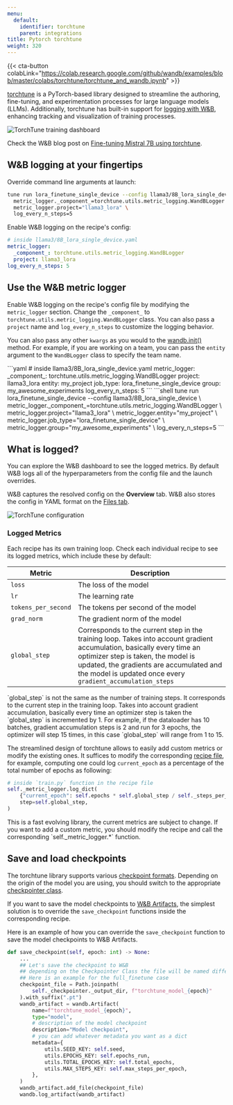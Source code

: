 ```yaml
---
menu:
  default:
    identifier: torchtune
    parent: integrations
title: Pytorch torchtune
weight: 320
---
```

{{< cta-button colabLink="https://colab.research.google.com/github/wandb/examples/blob/master/colabs/torchtune/torchtune_and_wandb.ipynb" >}}

[torchtune](https://pytorch.org/torchtune/stable/index.html) is a PyTorch-based library designed to streamline the authoring, fine-tuning, and experimentation processes for large language models (LLMs). Additionally, torchtune has built-in support for [logging with W&B](https://pytorch.org/torchtune/stable/deep_dives/wandb_logging.html), enhancing tracking and visualization of training processes.

<Frame>
    <img src="/images/integrations/torchtune_dashboard.png" alt="TorchTune training dashboard"  />
</Frame>

Check the W&B blog post on [Fine-tuning Mistral 7B using torchtune](https://wandb.ai/capecape/torchtune-mistral/reports/torchtune-The-new-PyTorch-LLM-fine-tuning-library---Vmlldzo3NTUwNjM0).

## W&B logging at your fingertips

<Tabs>
<Tab title="Command line">
Override command line arguments at launch:

```bash
tune run lora_finetune_single_device --config llama3/8B_lora_single_device \
  metric_logger._component_=torchtune.utils.metric_logging.WandBLogger \
  metric_logger.project="llama3_lora" \
  log_every_n_steps=5
```
</Tab>
<Tab title="Recipe">
Enable W&B logging on the recipe's config:

```yaml
# inside llama3/8B_lora_single_device.yaml
metric_logger:
  _component_: torchtune.utils.metric_logging.WandBLogger
  project: llama3_lora
log_every_n_steps: 5
```
</Tab>
</Tabs>

## Use the W&B metric logger

Enable W&B logging on the recipe's config file by modifying the `metric_logger` section. Change the `_component_` to `torchtune.utils.metric_logging.WandBLogger` class. You can also pass a `project` name and `log_every_n_steps` to customize the logging behavior.

You can also pass any other `kwargs` as you would to the [wandb.init()](/ref/python/sdk/functions/init) method. For example, if you are working on a team, you can pass the `entity` argument to the `WandBLogger` class to specify the team name.

<Tabs>
<Tab title="Recipe">
```yaml
# inside llama3/8B_lora_single_device.yaml
metric_logger:
  _component_: torchtune.utils.metric_logging.WandBLogger
  project: llama3_lora
  entity: my_project
  job_type: lora_finetune_single_device
  group: my_awesome_experiments
log_every_n_steps: 5
```
</Tab>
<Tab title="Command Line">
```shell
tune run lora_finetune_single_device --config llama3/8B_lora_single_device \
  metric_logger._component_=torchtune.utils.metric_logging.WandBLogger \
  metric_logger.project="llama3_lora" \
  metric_logger.entity="my_project" \
  metric_logger.job_type="lora_finetune_single_device" \
  metric_logger.group="my_awesome_experiments" \
  log_every_n_steps=5
```
</Tab>
</Tabs>

## What is logged?

You can explore the W&B dashboard to see the logged metrics. By default W&B logs all of the hyperparameters from the config file and the launch overrides.

W&B captures the resolved config on the **Overview** tab. W&B also stores the config in YAML format on the [Files tab](https://wandb.ai/capecape/torchtune/runs/joyknwwa/files).

<Frame>
    <img src="/images/integrations/torchtune_config.png" alt="TorchTune configuration"  />
</Frame>

### Logged Metrics

Each recipe has its own training loop. Check each individual recipe to see its logged metrics, which include these by default:

| Metric | Description |
| --- | --- |
| `loss` | The loss of the model |
| `lr` | The learning rate |
| `tokens_per_second` | The tokens per second of the model |
| `grad_norm` | The gradient norm of the model |
| `global_step` | Corresponds to the current step in the training loop. Takes into account gradient accumulation, basically every time an optimizer step is taken, the model is updated, the gradients are accumulated and the model is updated once every `gradient_accumulation_steps` |

<Note>
`global_step` is not the same as the number of training steps. It corresponds to the current step in the training loop. Takes into account gradient accumulation, basically every time an optimizer step is taken the `global_step` is incremented by 1. For example, if the dataloader has 10 batches, gradient accumulation steps is 2 and run for 3 epochs, the optimizer will step 15 times, in this case `global_step` will range from 1 to 15.
</Note>

The streamlined design of torchtune allows to easily add custom metrics or modify the existing ones. It suffices to modify the corresponding [recipe file](https://github.com/pytorch/torchtune/tree/main/recipes), for example, computing one could log `current_epoch` as a percentage of the total number of epochs as following:

```python
# inside `train.py` function in the recipe file
self._metric_logger.log_dict(
    {"current_epoch": self.epochs * self.global_step / self._steps_per_epoch},
    step=self.global_step,
)
```

<Note>
This is a fast evolving library, the current metrics are subject to change. If you want to add a custom metric, you should modify the recipe and call the corresponding `self._metric_logger.*` function.
</Note>

## Save and load checkpoints

The torchtune library supports various [checkpoint formats](https://pytorch.org/torchtune/stable/deep_dives/checkpointer.html). Depending on the origin of the model you are using, you should switch to the appropriate [checkpointer class](https://pytorch.org/torchtune/stable/deep_dives/checkpointer.html).

If you want to save the model checkpoints to [W&B Artifacts](/guides/core/artifacts/), the simplest solution is to override the `save_checkpoint` functions inside the corresponding recipe. 

Here is an example of how you can override the `save_checkpoint` function to save the model checkpoints to W&B Artifacts.

```python
def save_checkpoint(self, epoch: int) -> None:
    ...
    ## Let's save the checkpoint to W&B
    ## depending on the Checkpointer Class the file will be named differently
    ## Here is an example for the full_finetune case
    checkpoint_file = Path.joinpath(
        self._checkpointer._output_dir, f"torchtune_model_{epoch}"
    ).with_suffix(".pt")
    wandb_artifact = wandb.Artifact(
        name=f"torchtune_model_{epoch}",
        type="model",
        # description of the model checkpoint
        description="Model checkpoint",
        # you can add whatever metadata you want as a dict
        metadata={
            utils.SEED_KEY: self.seed,
            utils.EPOCHS_KEY: self.epochs_run,
            utils.TOTAL_EPOCHS_KEY: self.total_epochs,
            utils.MAX_STEPS_KEY: self.max_steps_per_epoch,
        },
    )
    wandb_artifact.add_file(checkpoint_file)
    wandb.log_artifact(wandb_artifact)
```